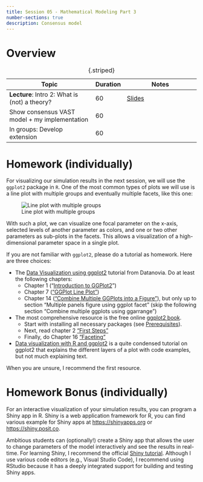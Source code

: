 ---
title: Session 05 - Mathematical Modeling Part 3
number-sections: true
description: Consensus model
---

# Overview

| Topic                                         | Duration | Notes                                   |
| --------------------------------------------- | -------- | --------------------------------------- |
| **Lecture**: Intro 2: What is (not) a theory? | 60       | [Slides](../lectures/Intro2/Intro2.qmd) |
| Show consensus VAST model + my implementation | 60       |                                         |
| In groups: Develop extension                  | 60       |                                         |
: {.striped}



# Homework (individually)

For visualizing our simulation results in the next session, we will use the `ggplot2` package in `R`. One of the most common types of plots we will use is a line plot with multiple groups and eventually multiple facets, like this one:

![Line plot with multiple groups](img/ggplot2_example.png)

With such a plot, we can visualize one focal parameter on the x-axis, selected levels of another parameter as colors, and one or two other parameters as sub-plots in the facets. This allows a visualization of a high-dimensional parameter space in a single plot.

If you are not familiar with `ggplot2`, please do a tutorial as homework. Here are three choices:

- The [Data Visualization using ggplot2](https://www.datanovia.com/en/courses/data-visualization-using-ggplot2/) tutorial from Datanovia. Do at least the following chapters:
  - Chapter 1 ("[Introduction to GGPlot2](https://www.datanovia.com/en/lessons/introduction-to-ggplot2/)")
  - Chapter 7 (["GGPlot Line Plot"](https://www.datanovia.com/en/lessons/ggplot-line-plot/))
  - Chapter 14 (["Combine Multiple GGPlots into a Figure"](https://www.datanovia.com/en/lessons/combine-multiple-ggplots-into-a-figure/)), but only up to section "Multiple panels figure using ggplot facet" (skip the following section "Combine multiple ggplots using ggarrange")
- The most comprehensive resource is the free online [ggplot2 book](https://ggplot2-book.org/).
  - Start with installing all necessary packages (see [Prerequisites](https://ggplot2-book.org/introduction#sec-prerequisites)).
  - Next, read chapter 2 ["First Steps"](https://ggplot2-book.org/getting-started)
  - Finally, do Chapter 16 ["Faceting"](https://ggplot2-book.org/facet)
- [Data visualization with R and ggplot2](https://www.geeksforgeeks.org/data-visualization-with-r-and-ggplot2/) is a quite condensed tutorial on ggplot2 that explains the different layers of a plot with code examples, but not much explaining text.

When you are unsure, I recommend the first resource.

# Homework Bonus (individually)

For an interactive visualization of your simulation results, you can program a Shiny app in R. Shiny is a web application framework for R, you can find various example for Shiny apps at [https://shinyapps.org](https://shinyapps.org) or [https://shiny.posit.co](https://shiny.posit.co/r/gallery/#user-showcase). 

Ambitious students can (optionally!) create a Shiny app that allows the user to change parameters of the model interactively and see the results in real-time. For learning Shiny, I recommend the official [Shiny tutorial](https://shiny.posit.co/r/getstarted/shiny-basics/lesson1/).
Although I use various code editors (e.g., Visual Studio Code), I recommend using RStudio because it has a deeply integrated support for building and testing Shiny apps.